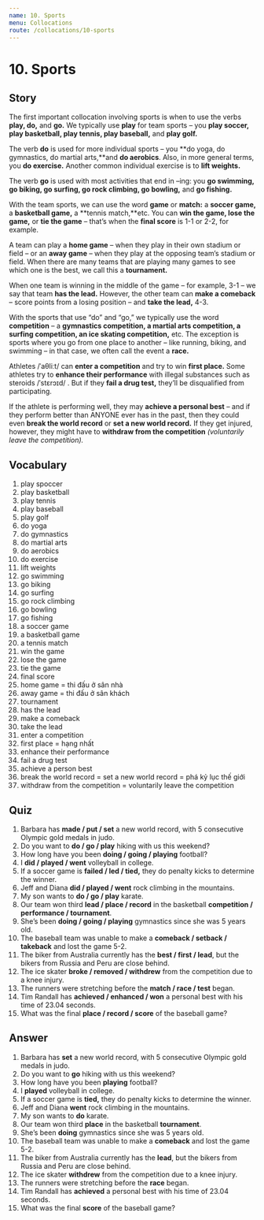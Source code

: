 ```yaml
---
name: 10. Sports
menu: Collocations
route: /collocations/10-sports
---
```


# 10. Sports

## Story

The first important collocation involving sports is when to use the verbs **play, do,** and **go.** We typically use **play** for team sports – you **play soccer, play basketball, play tennis, play baseball,** and **play golf.**

The verb **do** is used for more individual sports – you **do yoga, do gymnastics, do martial arts,**and **do aerobics**. Also, in more general terms, you **do exercise.** Another common individual exercise is to **lift weights.**

The verb **go** is used with most activities that end in –ing: you **go swimming, go biking, go surfing, go rock climbing, go bowling,** and **go fishing.**

With the team sports, we can use the word **game** or **match:** a **soccer game,** a **basketball game,** a **tennis match,**etc. You can **win the game, lose the game,** or **tie the game** – that’s when the **final score** is 1-1 or 2-2, for example.

A team can play a **home game** – when they play in their own stadium or field – or an **away game** – when they play at the opposing team’s stadium or field. When there are many teams that are playing many games to see which one is the best, we call this a **tournament.**

When one team is winning in the middle of the game – for example, 3-1 – we say that team **has the lead.** However, the other team can **make a comeback** – score points from a losing position – and **take the lead,** 4-3.

With the sports that use “do” and “go,” we typically use the word **competition** – a **gymnastics competition, a martial arts competition, a surfing competition, an ice skating competition,** etc. The exception is sports where you go from one place to another – like running, biking, and swimming – in that case, we often call the event a **race.**

Athletes /ˈaθliːt/ can **enter a competition** and try to win **first place.** Some athletes try to **enhance their performance** with illegal substances such as steroids /ˈstɛrɔɪd/ . But if they **fail a drug test,** they’ll be disqualified from participating.

If the athlete is performing well, they may **achieve a personal best** – and if they perform better than ANYONE ever has in the past, then they could even **break the world record** or **set a new world record.** If they get injured, however, they might have to **withdraw from the competition** _(voluntarily leave the competition)._

## Vocabulary

1. play spoccer
2. play basketball
3. play tennis
4. play baseball
5. play golf
6. do yoga
7. do gymnastics
8. do martial arts
9. do aerobics
10. do exercise
11. lift weights
12. go swimming
13. go biking
14. go surfing
15. go rock climbing
16. go bowling
17. go fishing
18. a soccer game
19. a basketball game
20. a tennis match
21. win the game
22. lose the game
23. tie the game
24. final score
25. home game = thi đấu ở sân nhà
26. away game = thi đấu ở sân khách
27. tournament
28. has the lead
29. make a comeback
30. take the lead
31. enter a competition
32. first place = hạng nhất
33. enhance their performance
34. fail a drug test
35. achieve a person best
36. break the world record = set a new world record = phá kỷ lục thế giới
37. withdraw from the competition = voluntarily leave the competition

## Quiz

1. Barbara has **made / put / set** a new world record, with 5 consecutive Olympic gold medals in judo.
2. Do you want to **do / go / play** hiking with us this weekend?
3. How long have you been **doing / going / playing** football?
4. I **did / played / went** volleyball in college.
5. If a soccer game is **failed / led / tied,** they do penalty kicks to determine the winner.
6. Jeff and Diana **did / played / went** rock climbing in the mountains.
7. My son wants to **do / go / play** karate.
8. Our team won third **lead / place / record** in the basketball **competition / performance / tournament**.
9. She’s been **doing / going / playing** gymnastics since she was 5 years old.
10. The baseball team was unable to make a **comeback / setback / takeback** and lost the game 5-2.
11. The biker from Australia currently has the **best / first / lead**, but the bikers from Russia and Peru are close behind.
12. The ice skater **broke / removed / withdrew** from the competition due to a knee injury.
13. The runners were stretching before the **match / race / test** began.
14. Tim Randall has **achieved / enhanced / won** a personal best with his time of 23.04 seconds.
15. What was the final **place / record / score** of the baseball game?

## Answer

1. Barbara has **set** a new world record, with 5 consecutive Olympic gold medals in judo.
2. Do you want to **go** hiking with us this weekend?
3. How long have you been **playing** football?
4. I **played** volleyball in college.
5. If a soccer game is **tied,** they do penalty kicks to determine the winner.
6. Jeff and Diana **went** rock climbing in the mountains.
7. My son wants to **do** karate.
8. Our team won third **place** in the basketball **tournament**.
9. She’s been **doing** gymnastics since she was 5 years old.
10. The baseball team was unable to make a **comeback** and lost the game 5-2.
11. The biker from Australia currently has the **lead**, but the bikers from Russia and Peru are close behind.
12. The ice skater **withdrew** from the competition due to a knee injury.
13. The runners were stretching before the **race** began.
14. Tim Randall has **achieved** a personal best with his time of 23.04 seconds.
15. What was the final **score** of the baseball game?
